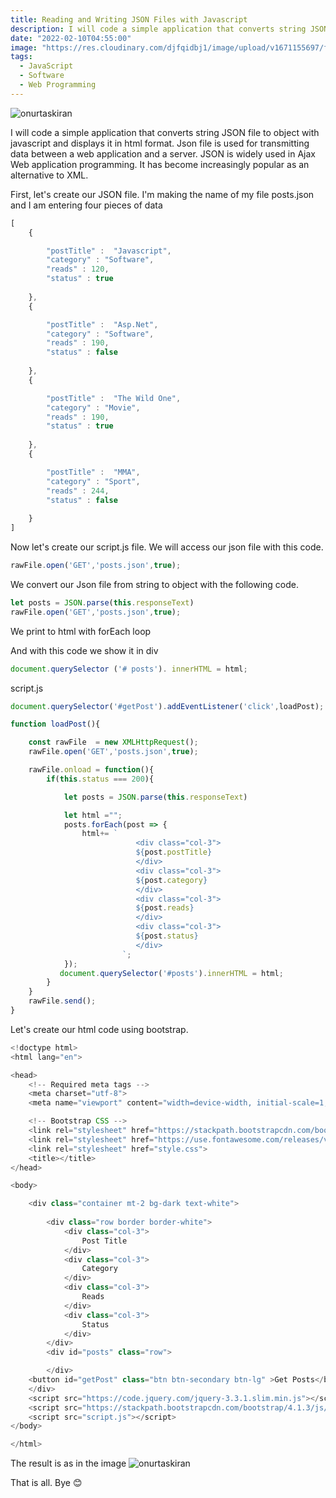 ```yaml
---
title: Reading and Writing JSON Files with Javascript
description: I will code a simple application that converts string JSON file to object with javascript and displays it 
date: "2022-02-10T04:55:00"
image: "https://res.cloudinary.com/djfqidbj1/image/upload/v1671155697/ffjwluhf0a3vy8bvc7ni.jpg"
tags:
  - JavaScript
  - Software
  - Web Programming
---
```

<img className="w-full rounded-xl" src="https://res.cloudinary.com/djfqidbj1/image/upload/v1671155697/ffjwluhf0a3vy8bvc7ni.jpg" alt="onurtaskiran" />

I will code a simple application that converts string JSON file to object with javascript and displays it in html format. Json file is used for transmitting data between a web application and a server. JSON is widely used in Ajax Web application programming. It has become increasingly popular as an alternative to XML.

First, let's create our JSON file. I'm making the name of my file posts.json and I am entering four pieces of data



```javascript
[
    {

        "postTitle" :  "Javascript",
        "category" : "Software",
        "reads" : 120,
        "status" : true
    
    },
    {

        "postTitle" :  "Asp.Net",
        "category" : "Software",
        "reads" : 190,
        "status" : false
    
    },
    {

        "postTitle" :  "The Wild One",
        "category" : "Movie",
        "reads" : 190,
        "status" : true
    
    },
    {

        "postTitle" :  "MMA",
        "category" : "Sport",
        "reads" : 244,
        "status" : false
    
    }
]
```
Now let's create our script.js file. We will access our json file with this code.

```javascript
rawFile.open('GET','posts.json',true);
```

We convert our Json file from string to object with the following code.

```javascript
let posts = JSON.parse(this.responseText)
rawFile.open('GET','posts.json',true);
```

We print to html with forEach loop

And with this code we show it in div

```javascript
document.querySelector ('# posts'). innerHTML = html;
``` 
script.js

```javascript
document.querySelector('#getPost').addEventListener('click',loadPost);

function loadPost(){

    const rawFile  = new XMLHttpRequest();
    rawFile.open('GET','posts.json',true);

    rawFile.onload = function(){
        if(this.status === 200){

            let posts = JSON.parse(this.responseText)

            let html =""; 
            posts.forEach(post => {
                html+= `              
                            <div class="col-3">
                            ${post.postTitle}
                            </div>
                            <div class="col-3">
                            ${post.category}
                            </div>
                            <div class="col-3">
                            ${post.reads}
                            </div>
                            <div class="col-3">
                            ${post.status}
                            </div>
                         `;
            });
           document.querySelector('#posts').innerHTML = html;
        }
    }
    rawFile.send();
}
``` 

Let's create our html code using bootstrap.

```javascript
<!doctype html>
<html lang="en">

<head>
	<!-- Required meta tags -->
	<meta charset="utf-8">
	<meta name="viewport" content="width=device-width, initial-scale=1, shrink-to-fit=no">

	<!-- Bootstrap CSS -->
	<link rel="stylesheet" href="https://stackpath.bootstrapcdn.com/bootstrap/4.1.3/css/bootstrap.min.css">
	<link rel="stylesheet" href="https://use.fontawesome.com/releases/v5.2.0/css/all.css">
	<link rel="stylesheet" href="style.css">
	<title></title>
</head>

<body>

	<div class="container mt-2 bg-dark text-white">
	
		<div class="row border border-white">
			<div class="col-3">
				Post Title
			</div>
			<div class="col-3">
				Category
			</div>
			<div class="col-3">
				Reads
			</div>
			<div class="col-3">
				Status
			</div>
		</div>
		<div id="posts" class="row">

		</div>
	<button id="getPost" class="btn btn-secondary btn-lg" >Get Posts</button>	
	</div>
	<script src="https://code.jquery.com/jquery-3.3.1.slim.min.js"></script>
	<script src="https://stackpath.bootstrapcdn.com/bootstrap/4.1.3/js/bootstrap.min.js"></script>
	<script src="script.js"></script>
</body>

</html>
``` 
The result is as in the image
<img className="w-4/5" src="https://res.cloudinary.com/djfqidbj1/image/upload/v1704624979/eiv7fmarianufwbgpjfq.jpg" alt="onurtaskiran" />

That is all. Bye 😊
